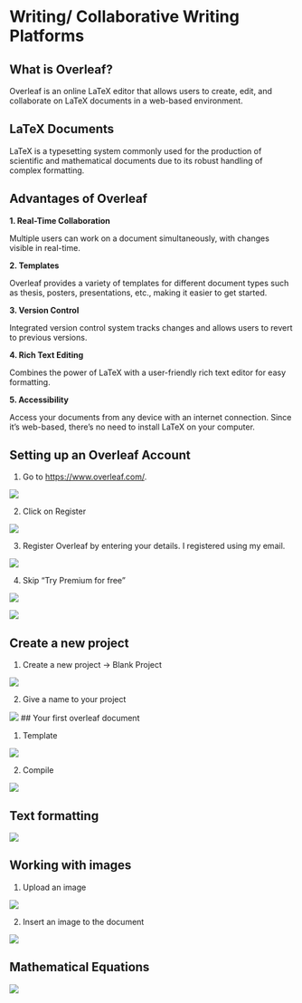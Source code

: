 # Writing/ Collaborative Writing Platforms

## What is Overleaf?

Overleaf is an online LaTeX editor that allows users to create, edit, and collaborate on LaTeX documents in a web-based environment.

## LaTeX Documents

LaTeX is a typesetting system commonly used for the production of scientific and mathematical documents due to its robust handling of complex formatting.

## Advantages of Overleaf

**1. Real-Time Collaboration**

Multiple users can work on a document simultaneously, with changes visible in real-time.

**2. Templates**

Overleaf provides a variety of templates for different document types such as thesis, posters, presentations, etc., making it easier to get started.

**3. Version Control** 

Integrated version control system tracks changes and allows users to revert to previous versions.

**4. Rich Text Editing** 

Combines the power of LaTeX with a user-friendly rich text editor for easy formatting.

**5. Accessibility**

Access your documents from any device with an internet connection. Since it's web-based, there's no need to install LaTeX on your computer.

## Setting up an Overleaf Account

1. Go to [https://www.overleaf.com/](https://www.overleaf.com/).

![](images/1.png)

2. Click on Register

![](images/2.png)

3. Register Overleaf by entering your details. I registered using my email.

![](images/3.png)

4. Skip "Try Premium for free"

![](images/4.png)

![](images/5.png)

## Create a new project

1. Create a new project -> Blank Project

![](images/6.png)

2. Give a name to your project

![](images/7.png)
## Your first overleaf document

1. Template

![](images/8.png)


2. Compile

![](images/9.png)

## Text formatting

![](images/10.png)

## Working with images

1. Upload an image

![](images/11.png)

2. Insert an image to the document

![](images/12.png)

## Mathematical Equations

![](images/13.png)
